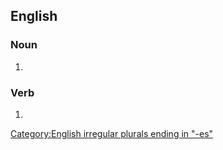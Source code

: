 ==English==

===Noun===
{{head|en|noun form}}

# {{plural of|en|misdiagnosis}}

===Verb===
{{head|en|verb form}}

# {{en-third-person singular of|misdiagnose}}

[[Category:English irregular plurals ending in "-es"]]